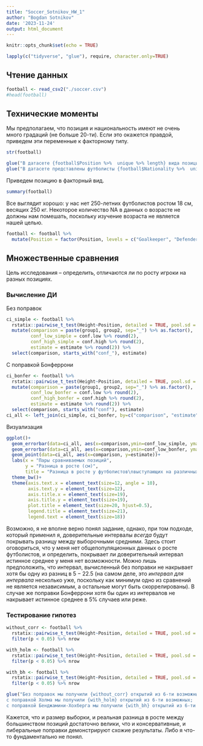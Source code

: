 ```yaml
---
title: "Soccer_Sotnikov_HW_1"
author: "Bogdan Sotnikov"
date: '2023-11-24'
output: html_document
---
```


```r
knitr::opts_chunk$set(echo = TRUE)

lapply(c("tidyverse", "glue"), require, character.only=TRUE)
```

## Чтение данных

```r
football <- read_csv2("./soccer.csv")
#head(football)
```

## Технические моменты

Мы предполагаем, что позиция и национальность имеют не очень много градаций (не больше 20-ти). Если это окажется правдой, приведем эти переменные к факторному типу.

```r
str(football)
```

```r
glue("В датасете {football$Position %>%  unique %>% length} вида позиций на поле")
glue("В датасете представлены футболисты {football$Nationality %>%  unique %>% length} различных национальностей")
```

Приведем позицию в факторный вид.

```r
summary(football)
```

Все выглядит хорошо: у нас нет 250-летних футболистов ростом 18 см, весящих 250 кг. Некоторое количество NA в данных о возрасте не должны нам помешать, поскольку изучение возраста не является нашей целью.

```r
football <- football %>% 
  mutate(Position = factor(Position, levels = c("Goalkeeper", "Defender", "Forward", "Midfielder")))
```

## Множественные сравнения

Цель исследования -- определить, отличаются ли по росту игроки на разных позициях.

### Вычисление ДИ

Без поправок
```r
ci_simple <- football %>% 
  rstatix::pairwise_t_test(Height~Position, detailed = TRUE, pool.sd = FALSE) %>% 
  mutate(comparison = paste(group1, group2, sep="_") %>% as.factor(),
         conf_low_simple = conf.low %>% round(2),
         conf_high_simple = conf.high %>% round(2),
         estimate = estimate %>% round(2)) %>% 
  select(comparison, starts_with("conf_"), estimate)
```

С поправкой Бонферрони
```r
ci_bonfer <- football %>% 
  rstatix::pairwise_t_test(Height~Position, detailed = TRUE, pool.sd = FALSE, conf.level = 1 - (0.05/6)) %>% 
  mutate(comparison = paste(group1, group2, sep="_") %>% as.factor(),
         conf_low_bonfer = conf.low %>% round(2),
         conf_high_bonfer = conf.high %>% round(2),
         estimate = estimate %>% round(2)) %>% 
  select(comparison, starts_with("conf"), estimate)
ci_all <- left_join(ci_simple, ci_bonfer, by=c("comparison", "estimate"))
```


Визуализация
```r
ggplot()+
  geom_errorbar(data=ci_all, aes(x=comparison,ymin=conf_low_simple, ymax=conf_high_simple), color="green", linewidth=0.7, width=0.3, alpha=0.5)+
  geom_errorbar(data=ci_all, aes(x=comparison,ymin=conf_low_bonfer, ymax=conf_high_bonfer), color="red", linewidth=0.7, width=0.3, alpha=0.5)+
  geom_point(data=ci_all, aes(x=comparison, y=estimate))+
  labs(x = "Пары сравниваемых позиций",
       y = "Разница в росте (см)",
       title = "Разница в росте у футболистов\nвыступающих на различных позициях")+
  theme_bw()+
  theme(axis.text.x = element_text(size=12, angle = 10),
        axis.text.y = element_text(size=12),
        axis.title.x = element_text(size=19),
        axis.title.y = element_text(size=19),
        plot.title = element_text(size=20, hjust=0.5),
        legend.title = element_text(size=21),
        legend.text = element_text(size=18))
```


Возможно, я не вполне верно понял задание, однако, при том подходе, который применил я, доверительные интервалы *всегда* будут покрывать разницу между выборочными средними. Здесь стоит оговориться, что у меня нет общепопуляционных  данных о росте футболистов, и определить, покрывает ли доверительный интервал истинное среднее у меня нет возможности. Можно лишь предположить, что интервал, вычисленный без поправки не накрывает хотя бы одну из разниц в $5-22.5%$ (на самом деле, это *интервал для интервала* несколько уже, поскольку как минимум одно из сравнений не является независимым, а остальные могут быть скоррелированы). В случае же поправки Бонферрони хотя бы один из интервалов не накрывает истинное среднее в 5% случаев или реже.

### Тестирование гипотез


```r
without_corr <- football %>% 
  rstatix::pairwise_t_test(Height~Position, detailed = TRUE, pool.sd = FALSE) %>% 
  filter(p < 0.05) %>% nrow

with_holm <- football %>% 
  rstatix::pairwise_t_test(Height~Position, detailed = TRUE, pool.sd = FALSE, p.adjust.method = "holm") %>% 
  filter(p < 0.05) %>% nrow

with_bh <- football %>% 
  rstatix::pairwise_t_test(Height~Position, detailed = TRUE, pool.sd = FALSE, p.adjust.method = "BH") %>% 
  filter(p < 0.05) %>% nrow

glue("Без поправок мы получили {without_corr} открытий из 6-ти возможных;
с поправкой Холма мы получили {with_holm} открытий из 6-ти возможных; 
с поправкой Бенджамини-Хохберга мы получили {with_bh} открытий из 6-ти возможных")
```

Кажется, что и размер выборки, и реальная разница в росте между большинством позиций достаточно велики, что и консервативные, и либеральные поправки демонстрируют схожие результаты. Либо я что-то фундаментально не понял.
